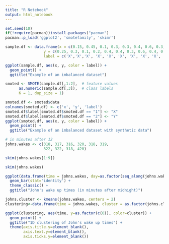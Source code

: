 ```yaml
---
title: "R Notebook"
output: html_notebook
---
```



```r
set.seed(10)
if(!require(pacman))install.packages("pacman")
pacman::p_load('ggplot2', 'smotefamily', 'skimr')
```

```r
sample.df <- data.frame(x = c(0.15, 0.45, 0.1, 0.3, 0.3, 0.4, 0.6, 0.3, 0.4, 0.7, 0.8, 0.9),
                 y = c(0.25, 0.3, 0.1, 0.2, 0.4, 0.4, 0.3, 0.6, 0.4, 0.2, 0.7, 0.6),
                 label = c('X','X','X', 'X', 'X', 'X', 'X', 'X', 'X', 'X', 'Y', 'Y'))
```

```r
ggplot(sample.df, aes(x, y, color = label)) +
  geom_point() +
  ggtitle("Example of an imbalanced dataset")
```



```r
smoted <- SMOTE(sample.df[,1:2],  # feature values
      as.numeric(sample.df[,3]),  # class labels
      K = 1, dup_size = 1)
```

```r
smoted.df <- smoted$data
colnames(smoted.df) <- c('x', 'y', 'label')
smoted.df$label[smoted.df$smoted.df == "1"] <- "X"
smoted.df$label[smoted.df$smoted.df == "2"] <- "Y"
ggplot(smoted.df, aes(x, y, color = label)) +
  geom_point() +
  ggtitle("Example of an imbalanced dataset with synthetic data")
```
```r
# in minutes after 12
johns.wakes <- c(318, 317, 316, 320, 318, 319,
                 322, 322, 318, 420)

skim(johns.wakes[1:9])
```
```r
skim(johns.wakes)
```

```r
ggplot(data.frame(time = johns.wakes, day=as.factor(seq_along(johns.wakes))), aes(day, time)) +
  geom_bar(stat='identity') + 
  theme_classic() +
  ggtitle("John's wake up times (in minutes after midnight)")
```


```r
johns.cluster <- kmeans(johns.wakes, centers = 2)
clustering<-data.frame(time = johns.wakes, cluster = as.factor(johns.cluster$cluster))

ggplot(clustering, aes(time, y=as.factor(c(0)), color=cluster)) +
  geom_point() +
  ggtitle("1D clustering of John's wake up times") +
  theme(axis.title.y=element_blank(),
        axis.text.y=element_blank(),
        axis.ticks.y=element_blank())
```


